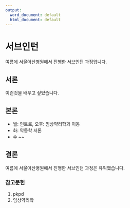 ```yaml
---
output:
  word_document: default
  html_document: default
---
```

# 서브인턴

여름에 서울아산병원에서 진행한 서브인턴 과정입니다.

## 서론

이런것을 배우고 싶었습니다.

## 본론

- 월: 인트로, 오후: 임상약리학과 이동
- 화: 약동학 서론
- 수 ~~

## 결론
  
여름에 서울아산병원에서 진행한 서브인턴 과정은 유익했습니다.

### 참고문헌

1. pkpd
2. 임상약리학
